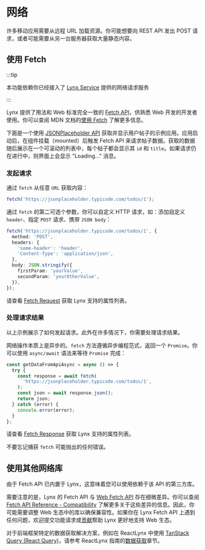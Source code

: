 # 网络

许多移动应用需要从远程 URL 加载资源。你可能想要向 REST API 发出 POST 请求，或者可能需要从另一台服务器获取大量静态内容。

## 使用 Fetch

:::tip

本功能依赖你已经接入了 [Lynx Service](/guide/start/integrate-with-existing-apps) 提供的网络请求服务

:::

Lynx 提供了用法和 Web 标准完全一致的 [Fetch API](/api/lynx-api/global/fetch)，供熟悉 Web 开发的开发者使用。你可以查阅 MDN 文档的[使用 Fetch](https://developer.mozilla.org/en-US/docs/Web/API/Fetch_API/Using_Fetch) 了解更多信息。

下面是一个使用 [JSONPlaceholder API](https://jsonplaceholder.typicode.com/) 获取并显示用户帖子的示例应用。应用启动后，在组件挂载（mounted）后触发 Fetch API 来请求帖子数据。获取的数据随后展示在一个可滚动的列表中，每个帖子都会显示其 `id` 和 `title`。如果请求仍在进行中，则界面上会显示 "Loading..." 消息。


<Go
  example="networking"
  defaultFile="src/fetch/index.tsx"
  img="https://lf-lynx.tiktok-cdns.com/obj/lynx-artifacts-oss-sg/lynx-website/assets/doc/networking/fetch-example-image.webp"
  defaultEntryFile="dist/fetch.lynx.bundle"
  entry="src/fetch"
/>

### 发起请求

通过 `fetch` 从任意 `URL` 获取内容：

```typescript
fetch('https://jsonplaceholder.typicode.com/todos/1');
```

通过 `fetch` 的第二可选个参数，你可以自定义 HTTP 请求，如：添加自定义 `header`、指定 `POST` 请求、携带 `JSON body`：

```typescript
fetch('https://jsonplaceholder.typicode.com/todos/1', {
  method: 'POST',
  headers: {
    'some-header': 'header',
    'Content-Type': 'application/json',
  },
  body: JSON.stringify({
    firstParam: 'yourValue',
    secondParam: 'yourOtherValue',
  }),
});
```

请查看 [Fetch Request](/api/lynx-api/global/fetch#request) 获取 Lynx 支持的属性列表。

### 处理请求结果

以上示例展示了如何发起请求。此外在许多情况下，你需要处理请求结果。

网络操作本质上是异步的。`fetch` 方法遵循异步编程范式，返回一个 `Promise`。你可以使用 `async/await` 语法来等待 `Promise` 完成：

```typescript
const getDataFromApiAsync = async () => {
  try {
    const response = await fetch(
      'https://jsonplaceholder.typicode.com/todos/1',
    );
    const json = await response.json();
    return json;
  } catch (error) {
    console.error(error);
  }
};
```

请查看 [Fetch Response](/api/lynx-api/global/fetch#response) 获取 Lynx 支持的属性列表。

不要忘记捕获 `fetch` 可能抛出的任何错误。

## 使用其他网络库

由于 Fetch API 已内置于 Lynx，这意味着您可以使用依赖于该 API 的第三方库。

需要注意的是，Lynx 的 Fetch API 与 [Web Fetch API](https://developer.mozilla.org/en-US/docs/Web/API/Fetch_API) 存在细微差异。你可以查阅 [Fetch API Reference - Compatibility](/api/lynx-api/global/fetch#compatibility) 了解更多关于这些差异的信息。因此，你可能需要调整 Web 生态中的库以确保兼容性。如果你在 Lynx Fetch API 上遇到任何问题，欢迎提交功能请求或[贡献](https://github.com/lynx-family/lynx/blob/develop/CONTRIBUTING.md)帮助 Lynx 更好地支持 Web 生态。

对于前端框架特定的数据获取解决方案，例如在 ReactLynx 中使用 [TanStack Query (React Query)](https://tanstack.com/query/latest)，请参考 ReactLynx 指南的[数据获取](react/data-fetching)章节。
